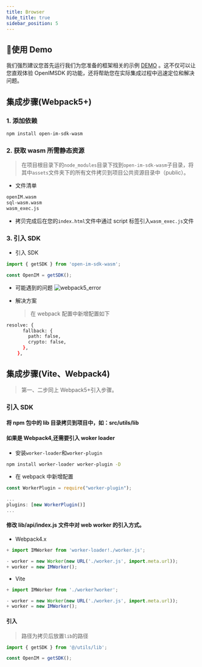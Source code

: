 ```yaml
---
title: Browser
hide_title: true
sidebar_position: 5
---
```



## 🚀使用 Demo
我们强烈建议您首先运行我们为您准备的框架相关的示例 [DEMO](https://github.com/openimsdk/openim-electron-enterprise) 。这不仅可以让您直观体验 OpenIMSDK 的功能，还将帮助您在实际集成过程中迅速定位和解决问题。




## 集成步骤(Webpack5+)

### 1. 添加依赖

```bash
npm install open-im-sdk-wasm
```

### 2. 获取 wasm 所需静态资源

> 在项目根目录下的`node_modules`目录下找到`open-im-sdk-wasm`子目录，将其中`assets`文件夹下的所有文件拷贝到项目公共资源目录中（public）。

- 文件清单

```bash
openIM.wasm
sql-wasm.wasm
wasm_exec.js
```

- 拷贝完成后在您的`index.html`文件中通过 script 标签引入`wasm_exec.js`文件

### 3. 引入 SDK

- 引入 SDK

```ts
import { getSDK } from 'open-im-sdk-wasm';

const OpenIM = getSDK();
```

- 可能遇到的问题
  ![webpack5_error](./assets/webpack5_error.png)

- 解决方案
  > 在 webpack 配置中新增配置如下

```bash
resolve: {
      fallback: {
        path: false,
        crypto: false,
      },
    },
```

## 集成步骤(Vite、Webpack4)

> 第一、二步同上 Webpack5+引入步骤。

### 引入 SDK

#### 将 npm 包中的 lib 目录拷贝到项目中，如：src/utils/lib

#### 如果是 Webpack4,还需要引入 woker loader

- 安装`worker-loader`和`worker-plugin`

```bash
npm install worker-loader worker-plugin -D
```

- 在 webpack 中新增配置

```js
const WorkerPlugin = require("worker-plugin");

...
plugins: [new WorkerPlugin()]
...
```

#### 修改 lib/api/index.js 文件中对 web worker 的引入方式。

- Webpack4.x

```js
+ import IMWorker from 'worker-loader!./worker.js';

- worker = new Worker(new URL('./worker.js', import.meta.url));
+ worker = new IMWorker();
```

- Vite

```js
+ import IMWorker from './worker?worker';

- worker = new Worker(new URL('./worker.js', import.meta.url));
+ worker = new IMWorker();
```

#### 引入

> 路径为拷贝后放置`lib`的路径

```ts
import { getSDK } from '@/utils/lib';

const OpenIM = getSDK();
```
